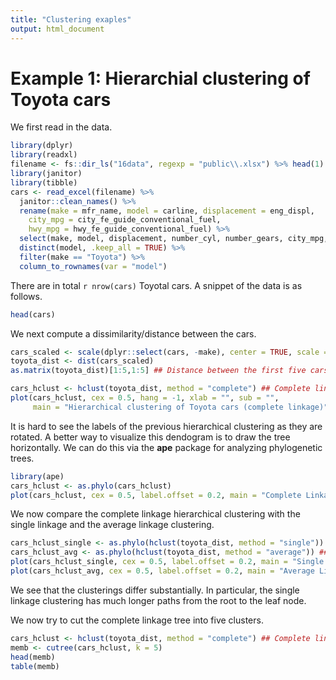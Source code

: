 ```yaml
---
title: "Clustering exaples"
output: html_document
---
```


# Example 1: Hierarchial clustering of Toyota cars

We first read in the data.
```r
library(dplyr)
library(readxl)
filename <- fs::dir_ls("16data", regexp = "public\\.xlsx") %>% head(1)
library(janitor)
library(tibble)
cars <- read_excel(filename) %>% 
  janitor::clean_names() %>%
  rename(make = mfr_name, model = carline, displacement = eng_displ,
    city_mpg = city_fe_guide_conventional_fuel,
    hwy_mpg = hwy_fe_guide_conventional_fuel) %>%
  select(make, model, displacement, number_cyl, number_gears, city_mpg, hwy_mpg) %>%
  distinct(model, .keep_all = TRUE) %>% 
  filter(make == "Toyota") %>%
  column_to_rownames(var = "model")
```

There are in total `r nrow(cars)` Toyotal cars. A snippet of the data is as follows.
```r
head(cars)
```

We next compute a dissimilarity/distance between the cars.
```r
cars_scaled <- scale(dplyr::select(cars, -make), center = TRUE, scale = TRUE)
toyota_dist <- dist(cars_scaled) 
as.matrix(toyota_dist)[1:5,1:5] ## Distance between the first five cars
```

```r
cars_hclust <- hclust(toyota_dist, method = "complete") ## Complete linkage
plot(cars_hclust, cex = 0.5, hang = -1, xlab = "", sub = "", 
     main = "Hierarchical clustering of Toyota cars (complete linkage)")
```

It is hard to see the labels of the previous hierarchical clustering as they are rotated.
A better way to visualize this dendogram is to draw the tree horizontally. We can do this via the **ape** package for analyzing phylogenetic trees.

```r
library(ape)
cars_hclust <- as.phylo(cars_hclust)
plot(cars_hclust, cex = 0.5, label.offset = 0.2, main = "Complete Linkage")
```

We now compare the complete linkage hierarchical clustering with the single linkage and the average linkage clustering.

```r
cars_hclust_single <- as.phylo(hclust(toyota_dist, method = "single")) ## Single linkage
cars_hclust_avg <- as.phylo(hclust(toyota_dist, method = "average")) ## Average linkage
plot(cars_hclust_single, cex = 0.5, label.offset = 0.2, main = "Single Linkage")
plot(cars_hclust_avg, cex = 0.5, label.offset = 0.2, main = "Average Linkage")
```

We see that the clusterings differ substantially. In particular, the single linkage clustering has much longer paths from the root to the leaf node.

We now try to cut the complete linkage tree into five clusters.
```r
cars_hclust <- hclust(toyota_dist, method = "complete") ## Complete linkage
memb <- cutree(cars_hclust, k = 5)
head(memb)
table(memb)
```